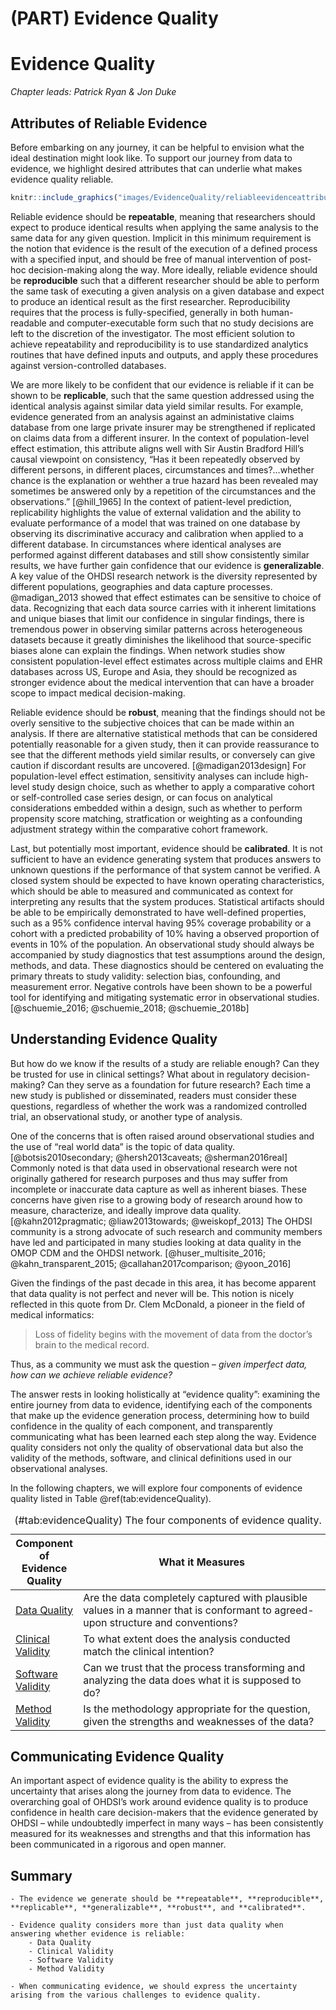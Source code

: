 # (PART) Evidence Quality {-}

# Evidence Quality {#EvidenceQuality}

*Chapter leads: Patrick Ryan & Jon Duke*

\index{evidence quality}

## Attributes of Reliable Evidence

Before embarking on any journey, it can be helpful to envision what the ideal destination might look like. To support our journey from data to evidence, we highlight desired attributes that can underlie what makes evidence quality reliable.


```r
knitr::include_graphics("images/EvidenceQuality/reliableevidenceattributes.png")
```

Reliable evidence should be **repeatable**, meaning that researchers should expect to produce identical results when applying the same analysis to the same data for any given question. Implicit in this minimum requirement is the notion that evidence is the result of the execution of a defined process with a specified input, and should be free of manual intervention of post-hoc decision-making along the way. More ideally, reliable evidence should be **reproducible** such that a different researcher should be able to perform the same task of executing a given analysis on a given database and expect to produce an identical result as the first researcher. Reproducibility requires that the process is fully-specified, generally in both human-readable and computer-executable form such that no study decisions are left to the discretion of the investigator. The most efficient solution to achieve repeatability and reproducibility is to use standardized analytics routines that have defined inputs and outputs, and apply these procedures against version-controlled databases.

We are more likely to be confident that our evidence is reliable if it can be shown to be **replicable**, such that the same question addressed using the identical analysis against similar data yield similar results. For example, evidence generated from an analysis against an administative claims database from one large private insurer may be strengthened if replicated on claims data from a different insurer. In the context of population-level effect estimation, this attribute aligns well with Sir Austin Bradford Hill's causal viewpoint on consistency, "Has it been repeatedly observed by different persons, in different places, circumstances and times?...whether chance is the explanation or wehther a true hazard has been revealed may sometimes be answered only by a repetition of the circumstances and the observations." [@hill_1965] In the context of patient-level prediction, replicability highlights the value of external validation and the ability to evaluate performance of a model that was trained on one database by observing its discriminative accuracy and calibration when applied to a different database. In circumstances where identical analyses are performed against different databases and still show consistently similar results, we have further gain confidence that our evidence is **generalizable**. A key value of the OHDSI research network is the diversity represented by different populations, geographies and data capture processes. @madigan_2013 showed that effect estimates can be sensitive to choice of data. Recognizing that each data source carries with it inherent limitations and unique biases that limit our confidence in singular findings, there is tremendous power in observing similar patterns across heterogeneous datasets because it greatly diminishes the likelihood that source-specific biases alone can explain the findings. When network studies show consistent population-level effect estimates across multiple claims and EHR databases across US, Europe and Asia, they should be recognized as stronger evidence about the medical intervention that can have a broader scope to impact medical decision-making.

Reliable evidence should be **robust**, meaning that the findings should not be overly sensitive to the subjective choices that can be made within an analysis. If there are alternative statistical methods that can be considered potentially reasonable for a given study, then it can provide reassurance to see that the different methods yield similar results, or conversely can give caution if discordant results are uncovered. [@madigan2013design] For population-level effect estimation, sensitivity analyses can include high-level study design choice, such as whether to apply a comparative cohort or self-controlled case series design, or can focus on analytical considerations embedded within a design, such as whether to perform propensity score matching, stratfication or weighting as a confounding adjustment strategy within the comparative cohort framework.

Last, but potentially most important, evidence should be **calibrated**. It is not sufficient to have an evidence generating system that produces answers to unknown questions if the performance of that system cannot be verified. A closed system should be expected to have known operating characteristics, which should be able to measured and communicated as context for interpreting any results that the system produces. Statistical artifacts should be able to be empirically demonstrated to have well-defined properties, such as a 95% confidence interval having 95% coverage probability or a cohort with a predicted probability of 10% having a observed proportion of events in 10% of the population. An observational study should always be accompanied by study diagnostics that test assumptions around the design, methods, and data. These diagnostics should be centered on evaluating the primary threats to study validity: selection bias, confounding, and measurement error. Negative controls have been shown to be a powerful tool for identifying and mitigating systematic error in observational studies. [@schuemie_2016; @schuemie_2018; @schuemie_2018b]


## Understanding Evidence Quality

But how do we know if the results of a study are reliable enough? Can they be trusted for use in clinical settings? What about in regulatory decision-making? Can they serve as a foundation for future research? Each time a new study is published or disseminated, readers must consider these questions, regardless of whether the work was a randomized controlled trial, an observational study, or another type of analysis. \index{evidence quality} \index{regulatory decision-making}

One of the concerns that is often raised around observational studies and the use of "real world data" is the topic of data quality. [@botsis2010secondary; @hersh2013caveats; @sherman2016real] Commonly noted is that data used in observational research were not originally gathered for research purposes and thus may suffer from incomplete or inaccurate data capture as well as inherent biases. These concerns have given rise to a growing body of research around how to measure, characterize, and ideally improve data quality. [@kahn2012pragmatic; @liaw2013towards; @weiskopf_2013] The OHDSI community is a strong advocate of such research and community members have led and participated in many studies looking at data quality in the OMOP CDM and the OHDSI network. [@huser_multisite_2016; @kahn_transparent_2015; @callahan2017comparison; @yoon_2016] \index{data quality} \index{community}

Given the findings of the past decade in this area, it has become apparent that data quality is not perfect and never will be. This notion is nicely reflected in this quote from Dr. Clem McDonald, a pioneer in the field of medical informatics:


> Loss of fidelity begins with the movement of data from the doctor’s brain to the medical record. \index{Clem McDonald}


Thus, as a community we must ask the question -- *given imperfect data, how can we achieve reliable evidence?*

The answer rests in looking holistically at "evidence quality": examining the entire journey from data to evidence, identifying each of the components that make up the evidence generation process, determining how to build confidence in the quality of each component, and transparently communicating what has been learned each step along the way. Evidence quality considers not only the quality of observational data but also the validity of the methods, software, and clinical definitions used in our observational analyses. \index{community} \index{reliable evidence}

In the following chapters, we will explore four components of evidence quality listed in Table \@ref(tab:evidenceQuality).

Table: (\#tab:evidenceQuality) The four components of evidence quality.

| Component of Evidence Quality | What it Measures                                                          |
|--------------------------------|-------------------------------------------------------------------------------------------------------------------|
| [Data Quality](DataQuality.html)         | Are the data completely captured with plausible values in a manner that is conformant to agreed-upon structure and conventions? |
| [Clinical Validity](ClinicalValidity.html)       | To what extent does the analysis conducted match the clinical intention?                          |
| [Software Validity](SoftwareValidity.html)       | Can we trust that the process transforming and analyzing the data does what it is supposed to do?                |
| [Method Validity](MethodValidity.html)       | Is the methodology appropriate for the question, given the strengths and weaknesses of the data?              |

## Communicating Evidence Quality

An important aspect of evidence quality is the ability to express the uncertainty that arises along the journey from data to evidence. The overarching goal of OHDSI's work around evidence quality is to produce confidence in health care decision-makers that the evidence generated by OHDSI -- while undoubtedly imperfect in many ways -- has been consistently measured for its weaknesses and strengths and that this information has been communicated in a rigorous and open manner.

## Summary

```block2
- The evidence we generate should be **repeatable**, **reproducible**, **replicable**, **generalizable**, **robust**, and **calibrated**.

- Evidence quality considers more than just data quality when answering whether evidence is reliable:
    - Data Quality
    - Clinical Validity
    - Software Validity
    - Method Validity

- When communicating evidence, we should express the uncertainty arising from the various challenges to evidence quality.

```
